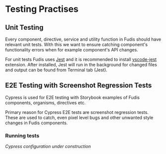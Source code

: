 
<Meta title="Documentation/Development/Testing Practises" />

# Testing Practises

## Unit Testing

Every component, directive, service and utility function in Fudis should have relevant unit tests. 
With this we want to ensure catching component's functionality errors when for example component's API changes. 

For unit tests Fudis uses [Jest](https://jestjs.io/) and it is recommended to install [vscode-jest](https://github.com/jest-community/vscode-jest) extension.
After installed, Jest will run in the background for changed files and output can be found from Terminal tab (Jest).


## E2E Testing with Screenshot Regression Tests

Cypress is used for E2E testing with Storybook examples of Fudis components, organisms, directives etc.

Primary reason for Cypress E2E tests are screenshot regression tests. These are used to catch, even pixel level bugs and other unwanted style changes in Fudis components.

### Running tests

_Cypress configuration under construction_

